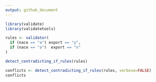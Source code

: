 ```yaml
---
output: github_document
---
```



```r
library(validate)
library(validatetools)

rules <- validator(
  if (nace == "a") export == "y",
  if (nace == "a")  export == "n"
)

detect_contradicting_if_rules(rules)
```


```r
conflicts <- detect_contradicting_if_rules(rules, verbose=FALSE)
conflicts
```
